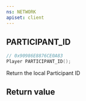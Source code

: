 ```yaml
---
ns: NETWORK
apiset: client
---
```

## PARTICIPANT_ID

```c
// 0x90986E8876CE0A83
Player PARTICIPANT_ID();
```

Return the local Participant ID


## Return value